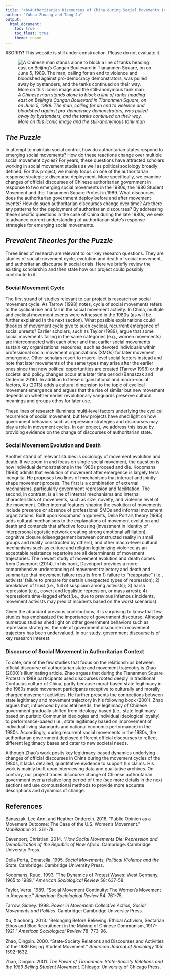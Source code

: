 ```yaml
---
title: "<b>Authoritarian Discourses of China during Social Movements in the 1980s</b>"
author: "Yuhao Zhuang and Tong Ju" 
output:
  html_document:
    toc: true
    toc_float: true
    theme: cosmo
---
```

#SORRY! This website is still under construction. Please do not evaluate it. 


![*A Chinese man stands alone to block a line of tanks heading east on Beijing's Cangan Boulevard in Tiananmen Square, on on June 5, 1989. The man, calling for an end to violence and bloodshed against pro-democracy demonstrators, was pulled away by bystanders, and the tanks continued on their way. More on this iconic image and the still-anonymous tank man*](img/tankman.jpg)



## *The Puzzle*
In attempt to maintain social control, how do authoritarian states respond to emerging social movements? How do these reactions change over multiple social movement cycles? For years, these questions have attracted scholars working in social movement studies as well as political sociology broadly defined. For this project, we mainly focus on one of the authoritarian response strategies: discourse deployment. More specifically, we examine changes of official discourses of Chinese authoritarian government in response to two emerging social movements in the 1980s, the 1986 Student Movement and the Tiananmen Square Protest in 1989. What discourses does the authoritarian government deploy before and after movement events? How do such authoritarian discourses change over time? Are there any patterns for the deployment of authoritarian discourses? By addressing these specific questions in the case of China during the late 1980s, we seek to advance current understanding of authoritarian state's response strategies for emerging social movements. 




## *Prevalent Theories for the Puzzle*
Three lines of research are relevant to our key research questions. They are studies of social movement cycle, evolution and death of social movement, and authoritarian discourse in social crisis. Here we briefly review the existing scholarship and then state how our project could possibly contribute to it. 




### Social Movement Cycle
The first strand of studies relevant to our project is research on social movement cycle. As Tarrow (1998) notes, cycle of social movements refers to the cyclical rise and fall in the social movement activity. In China, multiple and cyclical movement events were witnessed in the 1980s (as will be further explained in the next section). What possible explanations could theories of movement cycle give to such cyclical, recurrent emergence of social unrests? Earlier scholars, such as Taylor (1989), argue that some social movements falling in the same categories (e.g., women movements) are interconnected with each other and that earlier social movements sustain key organizational resources, such as devoted individuals within professional social movement organizations (SMOs) for later movement emergence. Other scholars resort to macro-level social factors instead and note that later movements of the same types may arise after the earlier ones since that new political opportunities are created (Tarrow 1998) or that societal and policy changes occur at a later time period (Banaszak and Ondercin 2016). In addition to these organizational and macro-social factors, Xu (2013) adds a cultural dimension to the topic of cyclical movement emergence and argues that the rise of similar but new movement depends on whether earlier revolutionary vanguards preserve cultural meanings and groups ethos for later use. 

These lines of research illuminate multi-level factors underlying the cyclical recurrence of social movement, but few projects have shed light on how government behaviors such as repression strategies and discourses may play a role in movement cycles. In our project, we address this issue by providing evidence on the change of discourses of authoritarian state. 




### Social Movement Evolution and Death
Another strand of relevant studies is sociology of movement evolution and death. If we zoom in and focus on single social movement, the question is how individual demonstrations in the 1980s proceed and die. Koopmans (1993) admits that evolution of movement after emergence is largely terra incognita. He proposes two lines of mechanisms that interact and jointly shape movement process. The first is a combination of external mechanisms, particularly government repression and facilitation. The second, in contrast, is a line of internal mechanisms and internal characteristics of movements, such as size, novelty, and violence level of the movement. Other internal features shaping the evolution of movements include presence or absence of professional SMOs and informal movement organizations. Built upon Koopmans' arguments, Della Porta's theory (1995) adds cultural mechanisms to the explanations of movement evolution and death and contends that affective focusing (investment in identity of interpersonal egoistic network creating strong emotional affiliation), cognitive closure (disengagement between constructed reality in small groups and reality constructed by others), and other macro-level cultural mechanisms such as culture and religion legitimizing violence as an acceptable resistance repertoire are all determinants of movement trajectories. 
The newest study of movement evolution and death comes from Davenport (2014). In his book, Davenport provides a more comprehensive understanding of movement trajectory and death and summarize that movement failure results from 1) failure to “reappraise” (i.e., activists’ failure to prepare for certain unexpected types of repression); 2) breakdown of trust (i.e., full of suspicion among activists); 3) harsh repression (e.g., covert and legalistic repression, or mass arrest); 4) repression’s time-lagged effect(i.e., due to previous infamous incidents, movement activists may predict incidents based on the worst scenarios).

Given the abundant previous contributions, it is surprising to know that few studies has emphasized the importance of government discourse. Although numerous studies shed light on other government behaviors such as repression strategies, the role of government discourse in movement trajectory has been undervalued. In our study, government discourse is of key research interest.  




### Discourse of Social Movement in Authoritarian Context
To date, one of the few studies that focus on the relationships between official discourse of authoritarian state and movement trajecotry is Zhao (2000)'s illuminating article. Zhao argues that during the Tiananmen Square Protest in 1989 participants used discourses rooted deeply in traditional Confucius culture of China, partly because moral-based state legitimacy in the 1980s made movement participants receptive to culturally and morally charged movement activities. He further presents the connections between state legitimacy and movement trajectory in his following book (2001). Zhao argues that, influenced by societal needs, the legitimacy of Chinese government gradually shifted from ideology-based (i.e., state legitimacy based on puristic Communist ideologies and individual ideological loyalty) to performance-based (i.e., state legitimacy based on improvement of individual living standards and national economic performance) in the 1980s. Accordingly, during recurrent social movements in the 1980s, the authoritarian government deployed different official discourses to reflect different legitimacy bases and cater to new societal needs. 

Although Zhao's work posits key legitimacy-based dynamics underlying changes of official discourses in China during the movement cycles of the 1980s, it lacks detailed, quantitative evidence to support his claims. His work is mainly built upon interviewing data and qualitative archives. On contrary, our project traces discourse change of Chinese authoritarian government over a relative long period of time (see more details in the next section) and use computational methods to provide more accurate descriptions and dynamics of change. 





## References
Banaszak, Lee Ann, and Heather Ondercin. 2016. "Public Opinion as a Movement Outcome: The Case of the U.S. Women's Movement." *Mobilization* 21: 361-78.

Davenport, Christian. 2014. *"How Social Movements Die: Repression and Demobilization of the Republic of New Africa*. Cambridge: Cambridge University Press.

Della Porta, Donatella. 1995. *Social Movements, Political Violence and the State*. Cambridge: Cambridge University Press.

Koopmans, Ruud. 1993. "The Dynamics of Protest Waves: West Germany, 1965 to 1989." *American Sociological Review* 58: 637-58. 

Taylor, Verta. 1989. "Social Movement Continuity: The Women's Movement in Abeyance." *American Sociological Review* 54: 761-75. 

Tarrow, Sidney. 1998. *Power in Movement: Collective Action, Social Movements and Politics*. Cambridge: Cambridge University Press. 

Xu, Xiaohong. 2013. "Belonging Before Believing: Ethical Activism, Sectarian Ethos and Bloc Recruitment in the Making of Chinese Communism, 1917-1921." *American Sociological Review* 78: 773-96.

Zhao, Dingxin. 2000. "State-Society Relations and Discourses and Activities of the 1989 Beijing Student Movement." *American Journal of Sociology* 105: 1592-1632.

Zhao, Dingxin. 2001. *The Power of Tiananmen: State-Society Relations and the 1989 Beijing Student Movement.* Chicago: University of Chicago Press. 